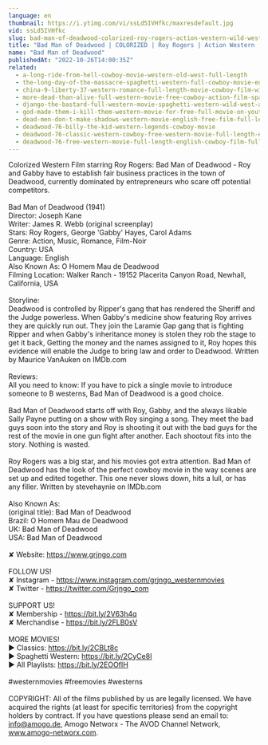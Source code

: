 ```yaml
---
language: en
thumbnail: https://i.ytimg.com/vi/ssLd5IVHfkc/maxresdefault.jpg
vid: ssLd5IVHfkc
slug: bad-man-of-deadwood-colorized-roy-rogers-action-western-wild-west
title: "Bad Man of Deadwood | COLORIZED | Roy Rogers | Action Western | Wild West"
name: "Bad Man of Deadwood"
publishedAt: "2022-10-26T14:00:35Z"
related:
  - a-long-ride-from-hell-cowboy-movie-western-old-west-full-length
  - the-long-day-of-the-massacre-spaghetti-western-full-cowboy-movie-english-wild-west
  - china-9-liberty-37-western-romance-full-length-movie-cowboy-film-wild-west
  - more-dead-than-alive-full-western-movie-free-cowboy-action-film-spaghetti-western-wild-west
  - django-the-bastard-full-western-movie-spaghetti-western-wild-west-action
  - god-made-them-i-kill-them-western-movie-for-free-full-movie-on-youtube-cowboy-film
  - dead-men-don-t-make-shadows-western-movie-english-free-film-full-length-spaghetti-western
  - deadwood-76-billy-the-kid-western-legends-cowboy-movie
  - deadwood-76-classic-western-cowboy-free-western-movie-full-length-english
  - deadwood-76-free-western-movie-full-length-english-cowboy-film-full-movie
---
```


Colorized Western Film starring Roy Rogers: Bad Man of Deadwood - Roy and Gabby have to establish fair business practices in the town of Deadwood, currently dominated by entrepreneurs who scare off potential competitors.<br />
<br />
Bad Man of Deadwood (1941)<br />
Director: Joseph Kane<br />
Writer: James R. Webb (original screenplay)<br />
Stars: Roy Rogers, George 'Gabby' Hayes, Carol Adams<br />
Genre: Action, Music, Romance, Film-Noir<br />
Country: USA<br />
Language: English<br />
Also Known As: O Homem Mau de Deadwood<br />
Filming Location: Walker Ranch - 19152 Placerita Canyon Road, Newhall, California, USA<br />
<br />
Storyline:<br />
Deadwood is controlled by Ripper's gang that has rendered the Sheriff and the Judge powerless. When Gabby's medicine show featuring Roy arrives they are quickly run out. They join the Laramie Gap gang that is fighting Ripper and when Gabby's inheritance money is stolen they rob the stage to get it back, Getting the money and the names assigned to it, Roy hopes this evidence will enable the Judge to bring law and order to Deadwood. Written by Maurice VanAuken on IMDb.com<br />
<br />
Reviews:<br />
All you need to know: If you have to pick a single movie to introduce someone to B westerns, Bad Man of Deadwood is a good choice.<br />
<br />
Bad Man of Deadwood starts off with Roy, Gabby, and the always likable Sally Payne putting on a show with Roy singing a song. They meet the bad guys soon into the story and Roy is shooting it out with the bad guys for the rest of the movie in one gun fight after another. Each shootout fits into the story. Nothing is wasted.<br />
<br />
Roy Rogers was a big star, and his movies got extra attention. Bad Man of Deadwood has the look of the perfect cowboy movie in the way scenes are set up and edited together. This one never slows down, hits a lull, or has any filler. Written by stevehaynie on IMDb.com<br />
<br />
Also Known As:<br />
(original title): Bad Man of Deadwood<br />
Brazil: O Homem Mau de Deadwood<br />
UK: Bad Man of Deadwood<br />
USA: Bad Man of Deadwood<br />
<br />
✘ Website: https://www.grjngo.com<br />
<br />
FOLLOW US!<br />
✘ Instagram - https://www.instagram.com/grjngo_westernmovies<br />
✘ Twitter - https://twitter.com/Grjngo_com<br />
<br />
SUPPORT US!<br />
✘ Membership - https://bit.ly/2V63h4q<br />
✘ Merchandise - https://bit.ly/2FLB0sV<br />
<br />
MORE MOVIES! <br />
► Classics: https://bit.ly/2CBLt8c <br />
► Spaghetti Western: https://bit.ly/2CyCe8I <br />
► All Playlists: https://bit.ly/2EOOfIH <br />
<br />
#westernmovies #freemovies #westerns<br />
<br />
COPYRIGHT: All of the films published by us are legally licensed. We have acquired the rights (at least for specific territories) from the copyright holders by contract. If you have questions please send an email to: info@amogo.de, Amogo Networx - The AVOD Channel Network, www.amogo-networx.com.